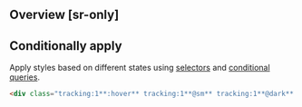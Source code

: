 ## Overview [sr-only]
<Overview/>

## Conditionally apply
Apply styles based on different states using [selectors](/docs/state-selectors) and [conditional queries](/docs/conditional-queries).
```html
<div class="tracking:1**:hover** tracking:1**@sm** tracking:1**@dark** tracking:1**@print**">…</div>
```

